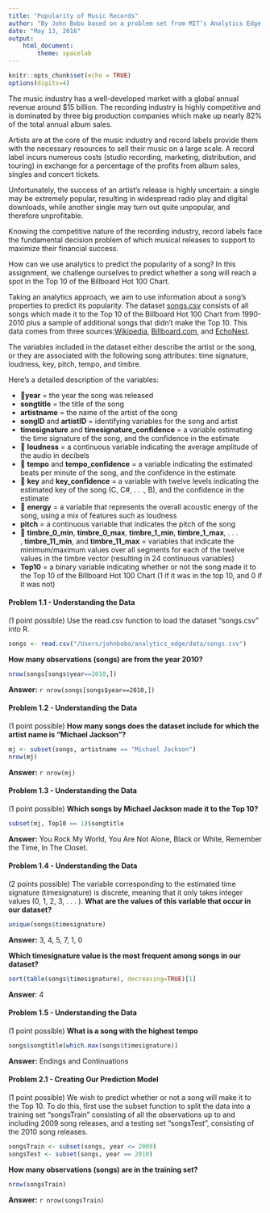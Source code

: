 ```yaml
---
title: "Popularity of Music Records"
author: "By John Bobo based on a problem set from MIT’s Analytics Edge MOOC"
date: "May 13, 2016"
output:
    html_document:
        theme: spacelab
---
```


```r
knitr::opts_chunk$set(echo = TRUE)
options(digits=4)
```
The music industry has a well-developed market with a global annual revenue around $15 billion. The recording industry is highly competitive and is dominated by three big production companies which make up nearly 82% of the total annual album sales.   
  
Artists are at the core of the music industry and record labels provide them with the necessary resources to sell their music on a large scale. A record label incurs numerous costs (studio recording, marketing, distribution, and touring) in exchange for a percentage of the profits from album sales, singles and concert tickets.  
  
Unfortunately, the success of an artist's release is highly uncertain: a single may be extremely popular, resulting in widespread radio play and digital downloads, while another single may turn out quite unpopular, and therefore unprofitable.   
  
Knowing the competitive nature of the recording industry, record labels face the fundamental decision problem of which musical releases to support to maximize their financial success.   
  
How can we use analytics to predict the popularity of a song? In this assignment, we challenge ourselves to predict whether a song will reach a spot in the Top 10 of the Billboard Hot 100 Chart.

Taking an analytics approach, we aim to use information about a song's properties to predict its popularity. The dataset [songs.csv](https://d37djvu3ytnwxt.cloudfront.net/asset-v1:MITx+15.071x_3+1T2016+type@asset+block/songs.csv) consists of all songs which made it to the Top 10 of the Billboard Hot 100 Chart from 1990-2010 plus a sample of additional songs that didn't make the Top 10. This data comes from three sources:[Wikipedia](http://en.wikipedia.org/wiki/Billboard_Hot_100), [Billboard.com](http://www.billboard.com/), and [EchoNest](http://echonest.com/).

The variables included in the dataset either describe the artist or the song, or they are associated with the following song attributes: time signature, loudness, key, pitch, tempo, and timbre.

Here's a detailed description of the variables:

- **year** = the year the song was released
- **songtitle** = the title of the song
- **artistname** = the name of the artist of the song
- **songID** and **artistID** = identifying variables for the song and artist
- **timesignature** and **timesignature_confidence** = a variable estimating the time signature of the song, and the confidence in the estimate
-  **loudness** = a continuous variable indicating the average amplitude of the audio in decibels
-  **tempo** and **tempo_confidence** = a variable indicating the estimated beats per minute of the song, and the confidence in the estimate
-  **key** and **key_confidence** = a variable with twelve levels indicating the estimated key of the song (C, C#, . . ., B), and the confidence in the estimate
-  **energy** = a variable that represents the overall acoustic energy of the song, using a mix of features such as loudness
- **pitch** = a continuous variable that indicates the pitch of the song
-  **timbre_0_min**, **timbre_0_max**, **timbre_1_min**, **timbre_1_max**, . . . , **timbre_11_min**, and **timbre_11_max** = variables that indicate the minimum/maximum values over all segments for each of the twelve values in the timbre vector (resulting in 24 continuous variables)
- **Top10** = a binary variable indicating whether or not the song made it to the Top 10 of the Billboard Hot 100 Chart (1 if it was in the top 10, and 0 if it was not)

#### Problem 1.1 - Understanding the Data

(1 point possible)
Use the read.csv function to load the dataset "songs.csv" into R.
```r
songs <- read.csv("/Users/johnbobo/analytics_edge/data/songs.csv")
```

**How many observations (songs) are from the year 2010?**
```r
nrow(songs[songs$year==2010,])
```
**Answer:** `r nrow(songs[songs$year==2010,])`

#### Problem 1.2 - Understanding the Data

(1 point possible)
**How many songs does the dataset include for which the artist name is "Michael Jackson"?**
```r
mj <- subset(songs, artistname == "Michael Jackson")
nrow(mj)
```
**Answer:** `r nrow(mj)`

#### Problem 1.3 - Understanding the Data

(1 point possible)
**Which songs by Michael Jackson made it to the Top 10?**
```r
subset(mj, Top10 == 1)$songtitle
```
**Answer:** You Rock My World, You Are Not Alone, Black or White, Remember the Time, In The Closet.


#### Problem 1.4 - Understanding the Data

(2 points possible)
The variable corresponding to the estimated time signature (timesignature) is discrete, meaning that it only takes integer values (0, 1, 2, 3, . . . ). **What are the values of this variable that occur in our dataset?**
```r
unique(songs$timesignature)
```
**Answer:** 3, 4, 5, 7, 1, 0

**Which timesignature value is the most frequent among songs in our dataset?**  
```r
sort(table(songs$timesignature), decreasing=TRUE)[1]
```

**Answer**: 4

#### Problem 1.5 - Understanding the Data

(1 point possible)
**What is a song with the highest tempo**
```r
songs$songtitle[which.max(songs$timesignature)]
```
**Answer:** Endings and Continuations

#### Problem 2.1 - Creating Our Prediction Model

(1 point possible)
We wish to predict whether or not a song will make it to the Top 10. To do this, first use the subset function to split the data into a training set "songsTrain" consisting of all the observations up to and including 2009 song releases, and a testing set "songsTest", consisting of the 2010 song releases.
```r
songsTrain <- subset(songs, year <= 2009)
songsTest <- subset(songs, year == 2010)
```

**How many observations (songs) are in the training set?**
```r
nrow(songsTrain)
```
**Answer:** `r nrow(songsTrain)`
